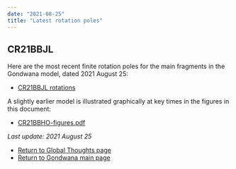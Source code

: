 ```yaml
---
date: "2021-08-25"
title: "Latest rotation poles"
---
```


## CR21BBJL

Here are the most recent finite rotation poles for the main fragments in the Gondwana model, dated 2021 August 25:

* [CR21BBJL rotations](http://www.reeves.nl/upload/CR21BBJL.pdf)

A slightly earlier model is illustrated graphically at key times in the figures in this document:
* [CR21BBHO-figures.pdf](http://www.reeves.nl/upload/CR21BBHO-figures.pdf)

*Last update: 2021 August 25*

* [Return to Global Thoughts page](../other-material)
* [Return to Gondwana main page](../../gondwana)
